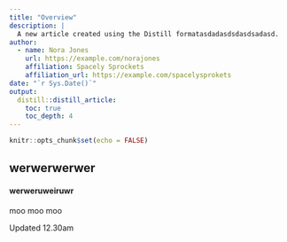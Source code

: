 ```yaml
---
title: "Overview"
description: |
  A new article created using the Distill formatasdadasdsdasdsadasd.
author:
  - name: Nora Jones 
    url: https://example.com/norajones
    affiliation: Spacely Sprockets
    affiliation_url: https://example.com/spacelysprokets
date: "`r Sys.Date()`"
output: 
  distill::distill_article:
    toc: true
    toc_depth: 4
---
```


```r
knitr::opts_chunk$set(echo = FALSE)
```


## werwerwerwer

#### werweruweiruwr

moo moo moo

Updated 12.30am

